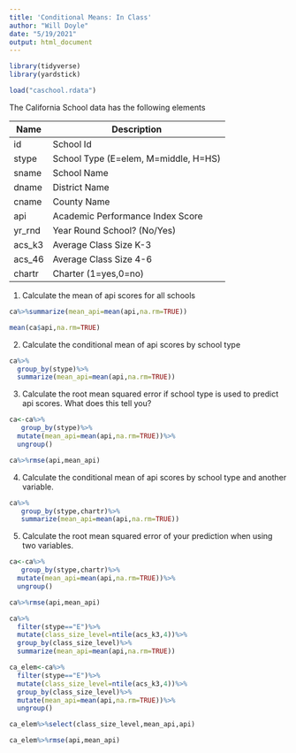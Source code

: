 ```yaml
---
title: 'Conditional Means: In Class'
author: "Will Doyle"
date: "5/19/2021"
output: html_document
---
```


```r
library(tidyverse)
library(yardstick)
```


```r
load("caschool.rdata")
```

The California School data has the following elements

| Name  | Description  |
|---|---|
| id   | School Id  |
| stype  | School Type (E=elem, M=middle, H=HS)  |
| sname  | School Name   |
| dname  | District Name   |
| cname  |  County Name |
| api  | Academic Performance Index Score   |
| yr_rnd  | Year Round School? (No/Yes)   |
| acs_k3  | Average Class Size K-3   |
| acs_46   | Average Class Size 4-6   |
| chartr   | Charter (1=yes,0=no)  |



1. Calculate the mean of api scores for all schools

```r
ca%>%summarize(mean_api=mean(api,na.rm=TRUE))
```

```r
mean(ca$api,na.rm=TRUE)
```



2. Calculate the conditional mean of api scores by school type

```r
ca%>%
  group_by(stype)%>%
  summarize(mean_api=mean(api,na.rm=TRUE))
```


3. Calculate the root mean squared error if school type is used to predict api scores. What does this tell you?

```r
ca<-ca%>%
   group_by(stype)%>%
  mutate(mean_api=mean(api,na.rm=TRUE))%>%
  ungroup()

ca%>%rmse(api,mean_api)
```



4. Calculate the conditional mean of api scores by school type and another variable. 

```r
ca%>%
   group_by(stype,chartr)%>%
   summarize(mean_api=mean(api,na.rm=TRUE))
```


5. Calculate the root mean squared error of your prediction when using two variables. 

```r
ca<-ca%>%
   group_by(stype,chartr)%>%
  mutate(mean_api=mean(api,na.rm=TRUE))%>%
  ungroup()

ca%>%rmse(api,mean_api)
```




```r
ca%>%
  filter(stype=="E")%>%
  mutate(class_size_level=ntile(acs_k3,4))%>%
  group_by(class_size_level)%>%
  summarize(mean_api=mean(api,na.rm=TRUE))

ca_elem<-ca%>%
  filter(stype=="E")%>%
  mutate(class_size_level=ntile(acs_k3,4))%>%
  group_by(class_size_level)%>%
  mutate(mean_api=mean(api,na.rm=TRUE))%>%
  ungroup()

ca_elem%>%select(class_size_level,mean_api,api)

ca_elem%>%rmse(api,mean_api)


```

